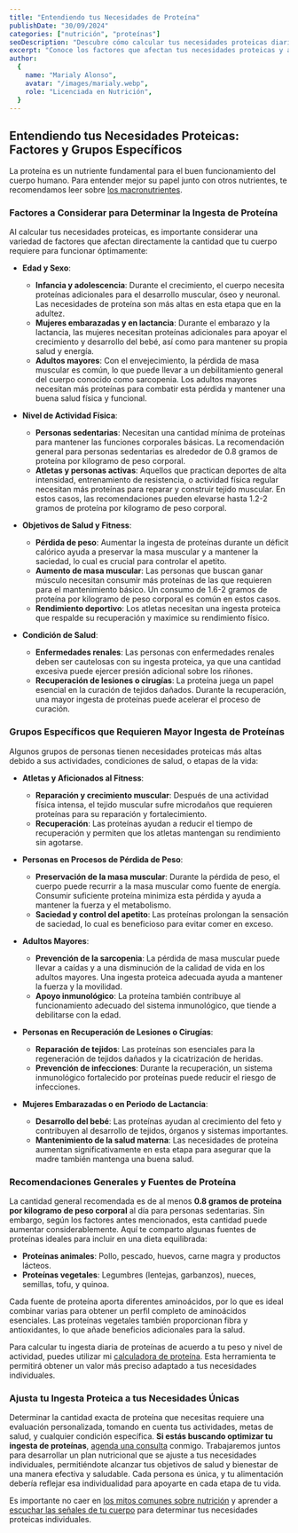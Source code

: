 ```yaml
---
title: "Entendiendo tus Necesidades de Proteína"
publishDate: "30/09/2024"
categories: ["nutrición", "proteínas"]
seoDescription: "Descubre cómo calcular tus necesidades proteicas diarias y cuáles factores y grupos específicos requieren un consumo mayor de proteínas."
excerpt: "Conoce los factores que afectan tus necesidades proteicas y ajusta tu ingesta para alcanzar tus objetivos de salud y fitness."
author:
  {
    name: "Marialy Alonso",
    avatar: "/images/marialy.webp",
    role: "Licenciada en Nutrición",
  }
---
```


## Entendiendo tus Necesidades Proteicas: Factores y Grupos Específicos

La proteína es un nutriente fundamental para el buen funcionamiento del cuerpo humano. Para entender mejor su papel junto con otros nutrientes, te recomendamos leer sobre [los macronutrientes](/blog/que-son-los-macronutrientes).

### Factores a Considerar para Determinar la Ingesta de Proteína

Al calcular tus necesidades proteicas, es importante considerar una variedad de factores que afectan directamente la cantidad que tu cuerpo requiere para funcionar óptimamente:

- **Edad y Sexo**:
  - **Infancia y adolescencia**: Durante el crecimiento, el cuerpo necesita proteínas adicionales para el desarrollo muscular, óseo y neuronal. Las necesidades de proteína son más altas en esta etapa que en la adultez.
  - **Mujeres embarazadas y en lactancia**: Durante el embarazo y la lactancia, las mujeres necesitan proteínas adicionales para apoyar el crecimiento y desarrollo del bebé, así como para mantener su propia salud y energía.
  - **Adultos mayores**: Con el envejecimiento, la pérdida de masa muscular es común, lo que puede llevar a un debilitamiento general del cuerpo conocido como sarcopenia. Los adultos mayores necesitan más proteínas para combatir esta pérdida y mantener una buena salud física y funcional.
- **Nivel de Actividad Física**:

  - **Personas sedentarias**: Necesitan una cantidad mínima de proteínas para mantener las funciones corporales básicas. La recomendación general para personas sedentarias es alrededor de 0.8 gramos de proteína por kilogramo de peso corporal.
  - **Atletas y personas activas**: Aquellos que practican deportes de alta intensidad, entrenamiento de resistencia, o actividad física regular necesitan más proteínas para reparar y construir tejido muscular. En estos casos, las recomendaciones pueden elevarse hasta 1.2-2 gramos de proteína por kilogramo de peso corporal.

- **Objetivos de Salud y Fitness**:

  - **Pérdida de peso**: Aumentar la ingesta de proteínas durante un déficit calórico ayuda a preservar la masa muscular y a mantener la saciedad, lo cual es crucial para controlar el apetito.
  - **Aumento de masa muscular**: Las personas que buscan ganar músculo necesitan consumir más proteínas de las que requieren para el mantenimiento básico. Un consumo de 1.6-2 gramos de proteína por kilogramo de peso corporal es común en estos casos.
  - **Rendimiento deportivo**: Los atletas necesitan una ingesta proteica que respalde su recuperación y maximice su rendimiento físico.

- **Condición de Salud**:
  - **Enfermedades renales**: Las personas con enfermedades renales deben ser cautelosas con su ingesta proteica, ya que una cantidad excesiva puede ejercer presión adicional sobre los riñones.
  - **Recuperación de lesiones o cirugías**: La proteína juega un papel esencial en la curación de tejidos dañados. Durante la recuperación, una mayor ingesta de proteínas puede acelerar el proceso de curación.

### Grupos Específicos que Requieren Mayor Ingesta de Proteínas

Algunos grupos de personas tienen necesidades proteicas más altas debido a sus actividades, condiciones de salud, o etapas de la vida:

- **Atletas y Aficionados al Fitness**:

  - **Reparación y crecimiento muscular**: Después de una actividad física intensa, el tejido muscular sufre microdaños que requieren proteínas para su reparación y fortalecimiento.
  - **Recuperación**: Las proteínas ayudan a reducir el tiempo de recuperación y permiten que los atletas mantengan su rendimiento sin agotarse.

- **Personas en Procesos de Pérdida de Peso**:

  - **Preservación de la masa muscular**: Durante la pérdida de peso, el cuerpo puede recurrir a la masa muscular como fuente de energía. Consumir suficiente proteína minimiza esta pérdida y ayuda a mantener la fuerza y el metabolismo.
  - **Saciedad y control del apetito**: Las proteínas prolongan la sensación de saciedad, lo cual es beneficioso para evitar comer en exceso.

- **Adultos Mayores**:

  - **Prevención de la sarcopenia**: La pérdida de masa muscular puede llevar a caídas y a una disminución de la calidad de vida en los adultos mayores. Una ingesta proteica adecuada ayuda a mantener la fuerza y la movilidad.
  - **Apoyo inmunológico**: La proteína también contribuye al funcionamiento adecuado del sistema inmunológico, que tiende a debilitarse con la edad.

- **Personas en Recuperación de Lesiones o Cirugías**:

  - **Reparación de tejidos**: Las proteínas son esenciales para la regeneración de tejidos dañados y la cicatrización de heridas.
  - **Prevención de infecciones**: Durante la recuperación, un sistema inmunológico fortalecido por proteínas puede reducir el riesgo de infecciones.

- **Mujeres Embarazadas o en Periodo de Lactancia**:
  - **Desarrollo del bebé**: Las proteínas ayudan al crecimiento del feto y contribuyen al desarrollo de tejidos, órganos y sistemas importantes.
  - **Mantenimiento de la salud materna**: Las necesidades de proteína aumentan significativamente en esta etapa para asegurar que la madre también mantenga una buena salud.

### Recomendaciones Generales y Fuentes de Proteína

La cantidad general recomendada es de al menos **0.8 gramos de proteína por kilogramo
de peso corporal** al día para personas sedentarias. Sin embargo, según los factores
antes mencionados, esta cantidad puede aumentar considerablemente. Aquí te comparto
algunas fuentes de proteínas ideales para incluir en una dieta equilibrada:

- **Proteínas animales**: Pollo, pescado, huevos, carne magra y productos lácteos.
- **Proteínas vegetales**: Legumbres (lentejas, garbanzos), nueces, semillas, tofu, y quinoa.

Cada fuente de proteína aporta diferentes aminoácidos, por lo que es ideal combinar varias para obtener un perfil completo de aminoácidos esenciales. Las proteínas vegetales también proporcionan fibra y antioxidantes, lo que añade beneficios adicionales para la salud.

Para calcular tu ingesta diaria de proteínas de acuerdo a tu peso y nivel de actividad, puedes utilizar mi [calculadora de proteína](/herramientas/calculadora-proteina). Esta herramienta te permitirá obtener un valor más preciso adaptado a tus necesidades individuales.

### Ajusta tu Ingesta Proteica a tus Necesidades Únicas

Determinar la cantidad exacta de proteína que necesitas requiere una evaluación personalizada, tomando en cuenta tus actividades, metas de salud, y cualquier condición específica. **Si estás buscando optimizar tu ingesta de proteínas**, [agenda una consulta](/#precios) conmigo. Trabajaremos juntos para desarrollar un plan nutricional que se ajuste a tus necesidades individuales, permitiéndote alcanzar tus objetivos de salud y bienestar de una manera efectiva y saludable. Cada persona es única, y tu alimentación debería reflejar esa individualidad para apoyarte en cada etapa de tu vida.

Es importante no caer en [los mitos comunes sobre nutrición](/blog/los-mitos-mas-grandes-de-la-nutricion) y aprender a [escuchar las señales de tu cuerpo](/blog/10-senales-que-no-estas-comiendo-suficiente) para determinar tus necesidades proteicas individuales.
